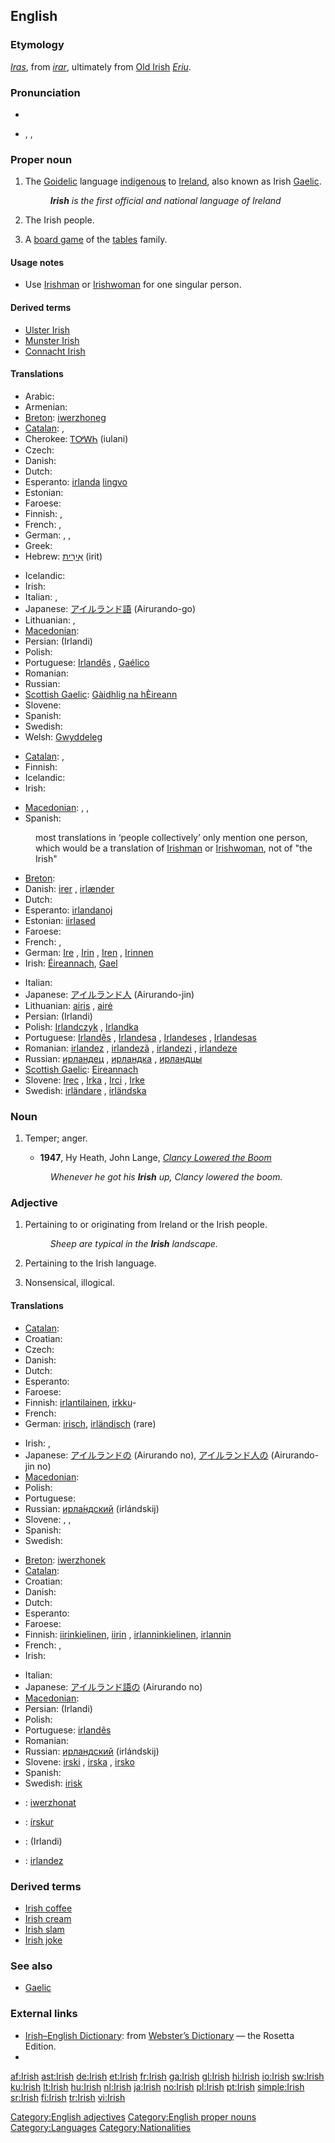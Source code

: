 {{wikipedia}}
{{interwiktionary|code=ga}}
==English==

===Etymology===
{{etyl|ang}} ''[[Iras]]'', from {{etyl|non}} ''[[irar]]'', ultimately from [[:w:Old Irish|Old Irish]] ''[[Eriu]]''.

===Pronunciation===
* {{audio|En-us-Irish.ogg|audio (US)}}
* {{enPR|ī'rĭsh}}, {{IPA|/ˈaɪrɪʃ/}}, {{SAMPA|/"aIrIS/}}

===Proper noun===
{{en-proper noun}}

# The [[Goidelic]] language [[indigenous]] to [[Ireland]], also known as Irish [[Gaelic]].
#: '''''Irish''' is the first official and national language of Ireland''
# {{italbrac|collectively as a plural}} The Irish people.
# A [[board game]] of the [[tables]] family.

====Usage notes====
* Use [[Irishman]] or [[Irishwoman]] for one singular person.

====Derived terms====
* [[Ulster Irish]]
* [[Munster Irish]]
* [[Connacht Irish]]

====Translations====
{{trans-top|the language}}
* Arabic: {{Arab|[[آيرلندي]]}}
* Armenian: {{t-|hy|իռլանդերեն|tr=iṙlanderen|xs=Armenian}}
* [[Breton]]: [[iwerzhoneg]] {{m}}
* [[Catalan]]: {{t|ca|irlandès|m}}, {{t|ca|gaèlic irlandès|m}}
* Cherokee: [[ᎢᎤᎳᏂ]] (iulani)
* Czech: {{t-|cs|irština|f}}
* Danish: {{t-|da|irsk}}
* Dutch: {{t+|nl|Iers|n}}
* Esperanto: [[irlanda]] [[lingvo]]
* Estonian: {{t-|et|iiri}}
* Faroese: {{t-|fo|írskt|n|xs=Faroese}}
* Finnish: {{t+|fi|iiri}}, {{t-|fi|irlanti}}
* French: {{t+|fr|irlandais|m}}, {{t+|fr|gaélique irlandais|m}}
* German: {{t+|de|Irisch|n}}, {{t+|de|Irisch-Gälisch|n}}, {{t+|de|Gälisch|n}}
* Greek: {{t+|el|ιρλανδικά|n|p|tr=irlandiká|sc=Grek}}
* Hebrew: [[אירית|אִירִית]] (irit)
{{trans-mid}}
* Icelandic: {{t-|is|Írska}}
* Irish: {{t+|ga|Gaeilge|f|xs=Irish}}
* Italian: {{t+|it|irlandese|m}}, {{t-|it|gaelico|m}}
* Japanese: [[アイルランド語]] (Airurando-go)
* Lithuanian: {{t+|lt|airių|xs=Lithuanian}}, {{t+|lt|airių kalba|xs=Lithuanian}}
* [[Macedonian]]: {{t|mk|ирски|m|tr=írski|xs=Macedonian}}
* Persian: {{fa-Arab|[[ایرلندی]]}} (Irlandi)
* Polish: {{t+|pl|irlandzki|m|alt=język irlandzki}}
* Portuguese: [[Irlandês]] {{m}}, [[Gaélico]] {{m}}
* Romanian: {{t+|ro|irlandeză|f}}
* Russian: {{t+|ru|ирландский|m|tr=írlandskij|sc=Cyrl}}
* [[Scottish Gaelic]]: [[Gàidhlig na hÈireann]] {{f}}
* Slovene: {{t+|sl|irščina|f}}
* Spanish: {{t+|es|irlandés|m}}
* Swedish: {{t+|sv|iriska|c}}
* Welsh: [[Gwyddeleg]]
{{trans-bottom}}

{{trans-top|the people}}
* [[Catalan]]: {{t|ca|irlandesos|m|p}}, 
* Finnish: {{t+|fi|irlantilainen|p|alt=irlantilaiset}}
* Icelandic: {{t-|is|Írlendingar|p}}
* Irish: {{t|ga|Éireannach|f|xs=Irish}}
{{trans-mid}}
* [[Macedonian]]: {{t|mk|Ирци|p|tr=Írci|xs=Macedonian}},  {{t|mk|Ирец|m|tr=Írec|xs=Macedonian}},  {{t|mk|Ирка|f|tr=Írka|xs=Macedonian}}
* Spanish: {{t-|es|irlandeses|m|p}}
{{trans-bottom}}

{{trans-top|board game}}
{{trans-mid}}
{{trans-bottom}}

{{checktrans-top}}
: most translations in ‘people collectively’ only mention one person, which would be a translation of [[Irishman]] or [[Irishwoman]], not of "the Irish"
* [[Breton]]: {{t|br|Iwerzhoniz|p|xs=Breton}}
* Danish: [[irer]] {{c}}, [[irlænder]] {{c}}
* Dutch: {{t-|nl|Ieren||p}}
* Esperanto: [[irlandanoj]]
* Estonian: [[iirlased]]
* Faroese: {{t-|fo|íri|m|xs=Faroese}}
* French: {{t+|fr|Irlandais|m}}, {{t+|fr|Irlandaise|f}}
* German: [[Ire]] {{m}}, [[Irin]] {{f}}, [[Iren]] {{m|p}}, [[Irinnen]] {{f|p}}
* Irish: [[Éireannach]], [[Gael]]
{{trans-mid}}
* Italian: {{t+|it|irlandese|m|f}}
* Japanese: [[アイルランド人]] (Airurando-jin)
* Lithuanian: [[airis]] {{m}}, [[airė]] {{f}}
* Persian: {{fa-Arab|[[ایرلندی]]}} (Irlandi)
* Polish: [[Irlandczyk]] {{m}}, [[Irlandka]] {{f}}
* Portuguese: [[Irlandês]] {{m}}, [[Irlandesa]] {{f}}, [[Irlandeses]] {{m|p}}, [[Irlandesas]] {{f|p}}
* Romanian: [[irlandez]] {{m}}, [[irlandeză]] {{f}}, [[irlandezi]] {{p}}, [[irlandeze]] {{f|p}}
* Russian: [[ирландец]] {{m}}, [[ирландка]] {{f}}, [[ирландцы]] {{p}}
* [[Scottish Gaelic]]: [[Eireannach]] {{m}}
* Slovene: [[Irec]] {{m}}, [[Irka]] {{f}}, [[Irci]] {{p}}, [[Irke]] {{f|p}}
* Swedish: [[irländare]] {{m|f}}, [[irländska]] {{f}}
{{trans-bottom}}

===Noun===
{{en-noun|-}}

# {{informal}} Temper; anger.
#* '''1947''', Hy Heath, John Lange, ''[[w:Clancy Lowered the Boom|Clancy Lowered the Boom]]''
#: ''Whenever he got his '''Irish''' up, Clancy lowered the boom.''

===Adjective===
{{en-adj|-}}

# Pertaining to or originating from Ireland or the Irish people.
#: ''Sheep are typical in the '''Irish''' landscape.''
# Pertaining to the Irish language.
# {{informal|derogatory|dated}} Nonsensical, illogical.

{{rfex|particularly the last}}

====Translations====
{{trans-top|pertaining to or originating from Ireland or the Irish people}}
* [[Catalan]]: {{t|ca|irlandès|m}}
* Croatian: {{t-|hr|irski|alt=ȋrskī}}
* Czech: {{t-|cs|irský|m}}
* Danish: {{t-|da|irsk}}
* Dutch: {{t+|nl|Iers}}
* Esperanto: {{t-|eo|irlanda|xs=Esperanto}}
* Faroese: {{t-|fo|írskur|xs=Faroese}}
* Finnish: [[irlantilainen]], [[irkku]]-
* French: {{t+|fr|irlandais}}
* German: [[irisch]], [[irländisch]] (rare)
{{trans-mid}}
* Irish: {{t|ga|Éireannach|xs=Irish}}, {{t|ga|Gaelach|xs=Irish}}
* Japanese: [[アイルランド]]の (Airurando no), [[アイルランド人]]の (Airurando-jin no)
* [[Macedonian]]: {{t|mk|ирски|m|tr=írski|xs=Macedonian}}
* Polish: {{t+|pl|irlandzki}}
* Portuguese: {{t+|pt|irlandês}}
* Russian: [[ирландский|ирла́ндский]] (irlándskij)
* Slovene: {{t+|sl|irski|m}}, {{t+|sl|irska|f}}, {{t-|sl|irsko|n}}
* Spanish: {{t+|es|irlandés}}
* Swedish: {{t+|sv|irländsk}}
{{trans-bottom}}

{{trans-top|pertaining to the language}}
* [[Breton]]: [[iwerzhonek]]
* [[Catalan]]: {{t|ca|irlandès|m}}
* Croatian: {{t-|hr|irski|alt=ȋrskī}}
* Danish: {{t-|da|irsk}}
* Dutch: {{t+|nl|Iers}}
* Esperanto: {{t-|eo|irlandlingva|xs=Esperanto}}
* Faroese: {{t-|fo|írskur|xs=Faroese}}
* Finnish: [[iiri|iirin]][[kielinen]], [[iiri|iirin]] {{italbrac|+ genitive}}, [[irlanti|irlannin]][[kielinen]], [[irlanti|irlannin]] {{italbrac|+ genitive}}
* French: {{t+|fr|irlandais}}, {{t+|fr|gaélique}}
* Irish: {{t|ga|Gaelach|xs=Irish}}
{{trans-mid}}
* Italian: {{t+|it|irlandese}}
* Japanese: [[アイルランド語]]の (Airurando no)
* [[Macedonian]]: {{t|mk|ирски|m|tr=írski|xs=Macedonian}}
* Persian: {{fa-Arab|[[ایرلندی]]}} (Irlandi)
* Polish: {{t+|pl|irlandzki}}
* Portuguese: [[irlandês]]
* Romanian: {{t+|ro|irlandeză}}
* Russian: [[ирландский]] (irlándskij)
* Slovene: [[irski]] {{m}}, [[irska]] {{f}}, [[irsko]] {{n}}
* Spanish: {{t+|es|irlandés}}
* Swedish: [[irisk]]
{{trans-bottom}}

{{checktrans-top}}
* {{ttbc|Breton}}: [[iwerzhonat]]
* {{ttbc|Icelandic}}: [[írskur]]
{{checktrans-mid}}
* {{ttbc|Persian}}: {{fa-Arab|[[ایرلندی]]}} (Irlandi)
* {{ttbc|Romanian}}: [[irlandez]]
{{checktrans-bottom}}

===Derived terms===
* [[Irish coffee]]
* [[Irish cream]]
* [[Irish slam]]
* [[Irish joke]]

===See also===
* [[Gaelic]]

===External links===
* [http://www.websters-online-dictionary.org/definition/Irish-english/ Irish–English Dictionary]: from [http://www.websters-online-dictionary.org/ Webster’s Dictionary] — the Rosetta Edition.
* {{ISO 639|link=Ethnologue|1code=ga|code=gle}}

[[Category:English adjectives]]
[[Category:English proper nouns]]
[[Category:Languages]]
[[Category:Nationalities]]

[[af:Irish]]
[[ast:Irish]]
[[de:Irish]]
[[et:Irish]]
[[fr:Irish]]
[[ga:Irish]]
[[gl:Irish]]
[[hi:Irish]]
[[io:Irish]]
[[sw:Irish]]
[[ku:Irish]]
[[lt:Irish]]
[[hu:Irish]]
[[nl:Irish]]
[[ja:Irish]]
[[no:Irish]]
[[pl:Irish]]
[[pt:Irish]]
[[simple:Irish]]
[[sr:Irish]]
[[fi:Irish]]
[[tr:Irish]]
[[vi:Irish]]